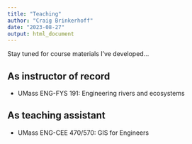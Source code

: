 ```yaml
---
title: "Teaching"
author: "Craig Brinkerhoff"
date: "2023-08-27"
output: html_document
---
```

Stay tuned for course materials I've developed...

## As instructor of record

- UMass ENG-FYS 191: Engineering rivers and ecosystems

## As teaching assistant

- UMass ENG-CEE 470/570: GIS for Engineers